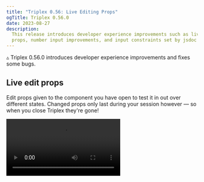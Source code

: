 ```yaml
---
title: "Triplex 0.56: Live Editing Props"
ogTitle: Triplex 0.56.0
date: 2023-08-27
description:
  This release introduces developer experience improvements such as live editing
  props, number input improvements, and input constraints set by jsdoc tags.
---
```


▵ Triplex 0.56.0 introduces developer experience improvements and fixes some
bugs.

## Live edit props

Edit props given to the component you have open to test it in out over different
states. Changed props only last during your session however — so when you close
Triplex they're gone!

<Video src="https://github.com/try-triplex/triplex/assets/6801309/9862ae43-e4d6-4a6a-94f9-bf7db845469e" />

## Number input improvements

The number input has been improved with slider and increment/decrement behavior.
Use keyboard modifiers (shift/ctrl) to control how fine grained it should be!

<Video src="https://github.com/try-triplex/triplex/assets/6801309/0add7c1f-c973-4f1c-a44b-11fdd539a462" />

## Set constraints with prop description tags

Declare JSDoc tags in your prop descriptions and Triplex will use them where
supported.

The first supported tags are `@max` and `@min` used in the number input, they
constrain what values are allowed to be set.

```js
interface CameraEntityProps {
  /**
   * @min -3
   * @max 1
   */
  offsetX?: number;
}
```

<Video src="https://github.com/try-triplex/triplex/assets/6801309/c956f81d-c978-489a-af4d-a32ed420aa82" />

## Adding GLTF assets to your scene

GLTF is a common asset exported from 3D software like Blender. Now you can add
them to your components straight through Triplex without needing to write out
the code for it.

<Video src="https://github.com/try-triplex/triplex/assets/6801309/8727a6e3-ceed-45ee-8795-cfdaf4f42707" />

## Set host element names

Host elements such as mesh can now be labelled using the name prop. When set
they are used as the name shown in the scene panel.

<Video src="https://github.com/try-triplex/triplex/assets/6801309/f11d4b06-78d2-44e3-bde4-9f0b0bd6afb0" />

## Union type input fixes

Previously props that were a union type, such as one that takes a number and a
string, would lose the ability switch between them in the context panel when the
prop was set with a value. This is now fixed.

<Video src="https://github.com/try-triplex/triplex/assets/6801309/40444868-3af6-434b-ab85-bff6d6e95966" />

## Other bug fixes

- All `undefined` values are now preserved when saving props instead of being
  set to `null`.
- Color inputs can now be cleared when not required.
- Tuple inputs no longer fire change events when required values are only
  partially filled.

Triplex is the React Three Fiber editor where your code is source of truth.
[Download today](/download).
